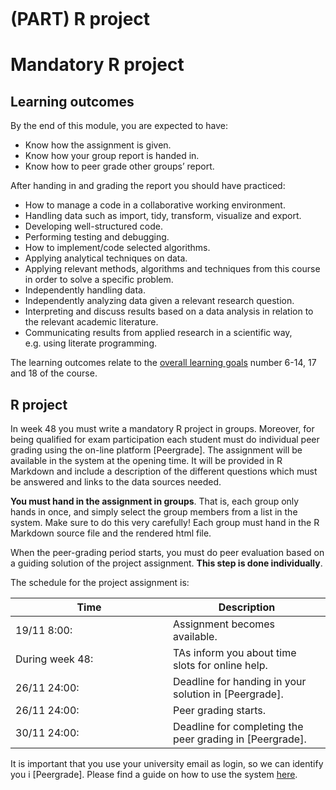 ```r
```


# (PART) R project {-} 

# Mandatory R project {#mod-project}

## Learning outcomes {#lo-project}

By the end of this module, you are expected to have:

* Know how the assignment is given.
* Know how your group report is handed in.
* Know how to peer grade other groups' report.

After handing in and grading the report you should have practiced:

* How to manage a code in a collaborative working environment.	
* Handling data such as import, tidy, transform, visualize and export. 						
* Developing well-structured code. 						
* Performing testing and debugging. 						
* How to implement/code selected algorithms. 						
* Applying analytical techniques on data.						
* Applying relevant methods, algorithms and techniques from this course in order to solve a specific problem.						
* Independently handling data. 						
* Independently analyzing data given a relevant research question.						
* Interpreting and discuss results based on a data analysis in relation to the relevant academic literature.						
* Communicating results from applied research in a scientific way, e.g. using literate programming.		

The learning outcomes relate to the [overall learning goals](#lg-course) number 6-14, 17 and 18 of the course.

<!-- SOLO increasing: identify · memorise · name · do simple procedure · collect data · -->
<!-- enumerate · describe · interpret · formulate · list · paraphrase · combine · do -->
<!-- algorithms · compare · contrast · explain causes · analyse · relate · derive · -->
<!-- evaluate · apply · argue · theorise · generalise · hypothesise · solve · reflect -->


## R project

In week 48 you must write a mandatory R project in groups. Moreover, for being qualified for exam participation each student must do individual peer grading using the on-line platform [Peergrade]. The assignment will be available in the system at the opening time. It will be provided in R Markdown and include a description of the different questions which must be answered and links to the data sources needed.

**You must hand in the assignment in groups**. That is, each group only hands in once, and simply select the group members from a list in the system. Make sure to do this very carefully! Each group must hand in the R Markdown source file and the rendered html file.

When the peer-grading period starts, you must do peer evaluation based on a guiding solution of the project assignment. **This step is done individually**.

The schedule for the project assignment is:

Time  | Description
------------- | -------------
19/11 8:00: | Assignment becomes available.
During week 48: | TAs inform you about time slots for online help.
26/11 24:00: | Deadline for handing in your solution in [Peergrade]. 
26/11 24:00: | Peer grading starts.
30/11 24:00: | Deadline for completing the peer grading in [Peergrade].

It is important that you use your university email as login, so we can identify you i [Peergrade]. Please find a guide on how to use the system [here](https://help.peergrade.io/en/collections/437178-getting-started).

 







